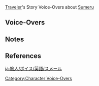 {{LanguageTabs/Traveler}}
{{Main|Traveler/Voice-Overs}}
[[Traveler]]'s Story Voice-Overs about [[Sumeru]]

==Voice-Overs==
{{VO/Traveler
|vo_01_01_title      = About [[Canned Knowledge]]
|vo_01_01_quest      = The Morn a Thousand Roses Brings
|vo_01_01_file_male  = VO_{language}{character1}_About Canned Knowledge.ogg
|vo_01_01_file_female= VO_{language}{character2}_About Canned Knowledge.ogg
|vo_01_01_tx         = '''{name3}:''' Free knowledge without having to study at all? Canned Knowledge is amazing!<br><!--
                    -->'''{name3}:''' Could [[Sumeru]] have Canned Knowledge about the different customs of the seven nations, too?<br><!--
                    -->'''{name3}:''' If so, Paimon could just open a can every time we get to a new place. Paimon wouldn't have to explain things ever again!<br><!--
                    -->'''{{Traveler}}:''' Or we could just open them all here in Sumeru.<br><!--
                    -->'''{name3}:''' But... but traveling wouldn't be any fun without surprises to look forward to!<br><!--
                    -->'''{{Traveler}}:''' {{MC|Ooh, plus|Plus|mc=1}}, if we opened them all here, I wouldn't even need Paimon as a guide anymore.<br><!--
                    -->'''{name3}:''' Okay scrap that idea! No more Canned Knowledge{{MC|, let's|. Let's|mc=1}} save our [[Mora]] for something else!<br><!--
                    -->'''{name3}:''' Something like... Oh! {{MC|Tipping|tipping|mc=1}} Paimon for guide services! Heehee, seems fair, right?
|vo_01_01_mention    = Paimon

|vo_01_02_title      = About [[The Eremites]]
|vo_01_02_quest      = The Morn a Thousand Roses Brings
|vo_01_02_file_male  = VO_{language}{character1}_About The Eremites.ogg
|vo_01_02_file_female= VO_{language}{character2}_About The Eremites.ogg
|vo_01_02_tx         = '''{name3}:''' The Eremites are a real motley crew...<br><!--
                    -->'''{{Traveler}}:''' There's certainly a diverse range of characters.<br><!--
                    -->'''{name3}:''' Hmmm... yeah, that could explain it! Paimon can play lots of different characters too.<br><!--
                    -->'''{name3}:''' Judgy Paimon, knowledgeable Paimon, helpful Paimon...<br><!--
                    -->'''{{Traveler}}:''' ...And of course the classic, completely-misses-the-point Paimon.

|vo_01_03_title      = About Beliefs
|vo_01_03_quest      = The Morn a Thousand Roses Brings
|vo_01_03_hidden     = A Toast to Victory
|vo_01_03_file_male  = VO_{language}{character1}_About Beliefs.ogg
|vo_01_03_file_female= VO_{language}{character2}_About Beliefs.ogg
|vo_01_03_tx         = '''{name3}:''' Have you noticed something? People in Sumeru don't seem to have a lot of faith in [[Lesser Lord Kusanali]].<br><!--
                    -->'''{name3}:''' Back in [[Liyue]] and [[Inazuma]], people were pretty enthusiastic about Rex Lapis and the Almighty Shogun.<br><!--
                    -->'''{name3}:''' Those strange scholars are one thing, but even everyone living downtown only ever seems to talk about [[Greater Lord Rukkhadevata]].<br><!--
                    -->'''{{Traveler}}:''' {{MC|Yeah. And|Yeah, that's true... Even|mc=1}} the [[Rukkhashava Mushrooms|most delicious mushrooms]] are said to be Greater Lord Rukkhadevata's blessing.<br><!--
                    -->'''{name3}:''' Speaking of which, lots of the dishes in Liyue are said to have been taught and approved by Rex Lapis himself...<br><!--
                    -->'''{name3}:''' Aha! So as long as a god blesses their people with delicious food, people will worship them!<br><!--
                    -->'''{{Traveler}}:''' {{MC|Hehe, if|If|mc=1}} their name is Paimon, sure.<br><!--
                    -->'''{name3}:''' Huh? Wait, so... {{Traveler}}, what do you believe in, then?<br><!--
                    -->'''{{Traveler}}:''' Me? {{MC|Hmm...|Hehe...|mc=1}} Paimon, of course.<br><!--
                    -->'''{name3}:''' Heehee, that's right!
|vo_01_03_mention    = Lesser Lord Kusanali,Morax,Raiden Shogun,Greater Lord Rukkhadevata,Paimon

|vo_01_04_title      = About the [[Wall of Samiel]]
|vo_01_04_quest      = The Morn a Thousand Roses Brings
|vo_01_04_file_male  = VO_{language}{character1}_About the Wall of Samiel.ogg
|vo_01_04_file_female= VO_{language}{character2}_About the Wall of Samiel.ogg
|vo_01_04_tx         = '''{name3}:''' The first time we saw the Wall of Samiel, Paimon was stunned... It seems to go on forever.<br><!--
                    -->'''{{Traveler}}:''' Well, it was built to protect the entire rainforest, after all.<br><!--
                    -->'''{name3}:''' And, it's so, so tall...<br><!--
                    -->'''{name3}:''' Who knows if {{Traveler}}'ll be able to climb all the way to the top.<br><!--
                    -->'''{{Traveler}}:''' I doubt it...? Also, why do I have to climb it, exactly?<br><!--
                    -->'''{name3}:''' Uh... because it's right there?<ref group="Note">Refers to the famous quote of mountaineer {{W|George Mallory}} "Because it's there" when asked about why he wanted to climb Mount Everest.</ref><br><!--
                    -->'''{{Traveler}}:''' Hmm, even so... No.<br><!--
                    -->'''{name3}:''' The Wall of Samiel is right there in front of us!<br><!--
                    -->'''{{Traveler}}:''' I know, I know, but it's way too&mdash;<br><!--
                    -->'''{name3}:''' But it's the Wall of Samiel...<br><!--
                    -->'''{{Traveler}}:''' Fine! I'll go, okay?

|vo_01_05_title      = About [[Akasha Terminal]]s
|vo_01_05_quest      = The Morn a Thousand Roses Brings
|vo_01_05_file_male  = VO_{language}{character1}_About Akasha Terminals.ogg
|vo_01_05_file_female= VO_{language}{character2}_About Akasha Terminals.ogg
|vo_01_05_tx         = '''{name3}:''' All these Sumeru scholars seem to wear Akasha Terminals so they can get information from the Akasha system.<br><!--
                    -->'''{name3}:''' It's like they're carrying an interactive encyclopedia with them wherever they go. Paimon's kinda jealous.<br><!--
                    -->'''{{Traveler}}:''' Well, I'm not jealous. I have an even better encyclopedia that automatically follows me around, gives me the A-to-Z on everything in [[Teyvat]], and the best part is, it can even talk!<br><!--
                    -->'''{name3}:''' Huh? Was that a compliment? Aw, you're making Paimon blush... Paimon definitely doesn't know as much as an encyclopedia! A-to-Y at most.<br><!--
                    -->'''{{Traveler}}:''' Well, you know... maybe if you ate a little less, you'd have room for Z, too.<br><!--
                    -->'''{name3}:''' Hey!!!
|vo_01_05_mention    = Paimon

|vo_01_06_title      = About [[Aranara]] Names
|vo_01_06_quest      = ???
|vo_01_06_file_male  = VO_{language}{character1} About Aranara Names.ogg
|vo_01_06_file_female= VO_{language}{character2} About Aranara Names.ogg
|vo_01_06_tx         = '''{name3}:''' [[Arama]], [[Arana]], [[Araja]], [[Arakavi]]... Whew, Aranara names are so hard to remember...<br><!--
                    -->'''{name3}:''' The only bit Paimon's sure of is that they all start with "Ara"!<br><!--
                    -->'''{{Traveler}}:''' Right, so if you were an Aranara, your name would be "Arapaimon."<br><!--
                    -->'''{name3}:''' Yup, and as for {{Traveler}}...<br><!--
                    -->'''{name3}:''' Hmm, actually, they'd probably call you Nara {{Traveler}}...<br><!--
                    -->'''{{Traveler}}:''' Yeah, we're all Nara to them...<br><!--
                    -->'''{name3}:''' So if there was someone whose actual name was "Nara," what would the Aranara call them?<br><!--
                    -->'''{{Traveler}}:''' "Nara Nara"... I guess. Sounds kinda cute.<br><!--
                    -->'''{name3}:''' Hehe, yeah.
|vo_01_06_mention    = Arama,Arana,Araja,Arakavi

|vo_01_07_title      = About Aranara Cuisine
|vo_01_07_quest      = ???
|vo_01_07_file_male  = VO_{language}{character1} About Aranara Cuisine.ogg
|vo_01_07_file_female= VO_{language}{character2} About Aranara Cuisine.ogg
|vo_01_07_tx         = '''{name3}:''' For some reason, the Aranara's food all tasted a little too... um, how to put this... a little too "fresh."<br><!--
                    -->'''{name3}:''' It's totally different from what we usually eat.<br><!--
                    -->'''{{Traveler}}:''' Yeah, but their ingredients are top-quality.<br><!--
                    -->'''{name3}:''' Yeah, that's true. Still, those mushrooms and fruits were so raw, it felt like they were gonna keep growing in Paimon's stomach!<br><!--
                    -->'''{{Traveler}}:''' Heh, you're exaggerating, right? You do have a point, though &mdash; maybe the best ingredients don't need a lot of fancy cooking.<br><!--
                    -->'''{name3}:''' You're right. If the ingredients are good enough, they'll taste great even when cooked with the simplest methods.<br><!--
                    -->'''{{Traveler}}:''' Just like Paimon. Just a little salt and pepper, and&mdash;<br><!--
                    -->'''{name3}:''' Hey! For crying out loud, we're in Sumeru now! Don't you think that joke's getting a little old?

|vo_01_08_title      = About [[Dori]]'s Genie
|vo_01_08_quest      = A Teapot to Call Home: Part I
|vo_01_08_file_male  = VO_{language}{character1} About Dori's Genie.ogg
|vo_01_08_file_female= VO_{language}{character2} About Dori's Genie.ogg
|vo_01_08_tx         = '''{name3}:''' How did a genie that big get into Dori's lamp?<br><!--
                    -->'''{{Traveler}}:''' {{MC|Only|There's only|mc=1}} one way to find out: In you go, Paimon.<br><!--
                    -->'''{name3}:''' Not a chance! There's no way Paimon would fit in there!<br><!--
                    -->'''{{Traveler}}:''' Okay, well... if you want, you can be the genie of the Serenitea Pot instead?<br><!--
                    -->'''{name3}:''' Oooh, great idea! Paimon's down!<br><!--
                    -->'''{{Traveler}}:''' You seem pretty excited about this...<br><!--
                    -->'''{name3}:''' Uh, yeah! Paimon's been wanting to try this for ages! ...Poof! Didst thou summon me, O Traveler from a distant land?<br><!--
                    -->'''{name3}:''' Come on, come on, now you have to grant Paimon three wishes! Paimon's first wish is... bring Paimon lots of delicious food!<br><!--
                    -->'''{{Traveler}}:''' {{MC|Hey|Paimon|mc=1}}, you're not supposed to be the one making wishes!
|vo_01_08_mention    = Dori

|vo_01_09_title      = About [[Bimarstan]]
|vo_01_09_waypoint   = in [[Sumeru City]], [[Sumeru]]
|vo_01_09_file_male  = VO_{language}{character1} About Bimarstan.ogg
|vo_01_09_file_female= VO_{language}{character2} About Bimarstan.ogg
|vo_01_09_tx         = '''{name3}:''' Whoa, healthcare is FREE in Sumeru?<br><!--
                    -->'''{{Traveler}}:''' Are you feeling unwell, Paimon?<br><!--
                    -->'''{name3}:''' No, not right now. Thanks for asking, though.<br><!--
                    -->'''{name3}:''' Hehe... Eating the street food on every corner has never sounded so tempting!<br><!--
                    -->'''{{Traveler}}:''' {{MC|Hehe, your stomach|Your stomach|mc=1}} is gonna punish you for that!<br><!--
                    -->'''{name3}:''' If so, Paimon'll go see a doctor and get treated &mdash; it's all for free! It'd be a waste not to take advantage of this, don't you think?<br><!--
                    -->'''{{Traveler}}:''' Maybe... {{MC|but|But|mc=1}} then again, the treatment would likely include a restricted diet.<br><!--
                    -->'''{name3}:''' *gasp* Oh no! So no more delicious food, then?<br><!--
                    -->'''{{Traveler}}:''' That, plus the doctor would make you take the most bitter-tasting medicine ever.<br><!--
                    -->'''{name3}:''' O&mdash;Okay... Maybe Paimon needs to reconsider this idea...

|vo_01_10_title      = About the Scholars
|vo_01_10_waypoint   = in [[Sumeru City]], [[Sumeru]]
|vo_01_10_file_male  = VO_{language}{character1} About the Scholars.ogg
|vo_01_10_file_female= VO_{language}{character2} About the Scholars.ogg
|vo_01_10_tx         = '''{name3}:''' So many people in Sumeru want to become scholars.<br><!--
                    -->'''{name3}:''' Motivated by this ambition, they all study really hard to try and achieve it...<br><!--
                    -->'''{name3}:''' But Paimon bets that the first ever scholar didn't set out to become a scholar...<br><!--
                    -->'''{name3}:''' Hmm... so what do you think the first ever scholar's ambition was?<br><!--
                    -->'''{{Traveler}}:''' Probably... to get their research paper written as quickly as possible.<br><!--
                    -->'''{name3}:''' Huh? But isn't a scholar's ultimate goal supposed to be "pursuing the highest and greatest knowledge" or something?<br><!--
                    -->'''{name3}:''' Paimon's sure that it must have been because of a fervent desire for knowledge that they became Sumeru's first true scholar.<br><!--
                    -->'''{{Traveler}}:''' Writing papers is how you pursue knowledge.<br><!--
                    -->'''{name3}:''' But what about when it's the highest and greatest knowledge of all...<br><!--
                    -->'''{{Traveler}}:''' Even then, if you wanted to prove it, you'd need a research paper.<br><!--
                    -->'''{{Traveler}}:''' And after that, you'd need to start working on another paper to validate your original thesis...<br><!--
                    -->'''{name3}:''' O&mdash;Okay, Paimon's got it! Come on, don't look so sad! It's not like you have to worry about writing papers yourself!<br><!--
                    -->'''{name3}:''' ...Y&mdash;You've never had to write a paper before, right...?

|vo_01_11_title      = About [[Amurta]]
|vo_01_11_waypoint   = in [[Sumeru City]], [[Sumeru]]
|vo_01_11_file_male  = VO_{language}{character1} About Amurta.ogg
|vo_01_11_file_female= VO_{language}{character2} About Amurta.ogg
|vo_01_11_tx         = '''{name3}:''' Paimon wants to go visit the Amurta scholars!<br><!--
                    -->'''{{Traveler}}:''' {{MC|Hehe, when|When|mc=1}} did you become such an avid student, Paimon?<br><!--
                    -->'''{name3}:''' Well, Paimon heard that the Amurta scholars' research is all about nature.<br><!--
                    -->'''{name3}:''' Which means... they must have to research which animals are edible, and which ones taste the best, and... y'know that kind of thing!<br><!--
                    -->'''{name3}:''' Paimon thinks it'd be really fun to help them out with their research.<br><!--
                    -->'''{{Traveler}}:''' In other words, you've got a craving for some tasty, organic dishes.<br><!--
                    -->'''{name3}:''' No! Paimon genuinely thinks that it's a really meaningful research topic and wants to help out!<br><!--
                    -->'''{{Traveler}}:''' Hmm, well in that case... I think the Amurta scholars might be more interested to find out about Paimon's species and behavioral patterns.<br><!--
                    -->'''{name3}:''' Uh... Gee is that the time? Paimon just remembered we have something else more important to do!

|vo_01_12_title      = About [[Sumpter Beast]]s
|vo_01_12_waypoint   = in [[Sumeru City]], [[Sumeru]]
|vo_01_12_file_male  = VO_{language}{character1} About Sumpter Beasts.ogg
|vo_01_12_file_female= VO_{language}{character2} About Sumpter Beasts.ogg
|vo_01_12_tx         = '''{name3}:''' Sumpter Beasts are adorable! Paimon likes how the people who keep them give them each a special name based on their most distinctive traits!<br><!--
                    -->'''{{Traveler}}:''' For all we know, the Sumpter Beasts might be giving each of us a name in return. Maybe that's how they respond when we call their name.<br><!--
                    -->'''{name3}:''' Really? So what kind of name do think they'd give us?<br><!--
                    -->'''{{Traveler}}:''' (Sumpter Beast noises)<br><!--
                    -->'''{name3}:''' How is anyone supposed to understand that!<br><!--
                    -->'''{{Traveler}}:''' A rough translation would be...<br><!--
                    -->'''{{Traveler}}:''' "Vociferous Pestiferous Melliculus Niveous Micro-Bipedal."<br><!--
                    -->'''{{Traveler}}:''' That's the scientific name, of course.<br><!--
                    -->'''{name3}:''' Oh? What would the common name be then?<br><!--
                    -->'''{{Traveler}}:''' "Noisy Two-Legged Critter"<br><!--
                    -->'''{name3}:''' Hey! Why keep only the negative traits?

|vo_01_13_title      = About the Seventh [[Darshan]]
|vo_01_13_waypoint   = in [[Sumeru City]], [[Sumeru]]
|vo_01_13_file_male  = VO_{language}{character1} About the Seventh Darshan.ogg
|vo_01_13_file_female= VO_{language}{character2} About the Seventh Darshan.ogg
|vo_01_13_tx         = '''{name3}:''' There are six Darshans in Sumeru.<br><!--
                    -->'''{name3}:''' It would be cool if Paimon had her own Darshan too!<br><!--
                    -->'''{name3}:''' It'll be called... Paimonology!<br><!--
                    -->'''{{Traveler}}:''' {{MC|What|And... what|mc=1}} wisdom would Paimonology stand for?<br><!--
                    -->'''{name3}:''' Uh... practical wisdom for everyday life!<br><!--
                    -->'''{{Traveler}}:''' So Paimonology scholars would specialize in the art of cooking slimes in a hundred different ways, {{MC|never|and never|mc=1}} letting a single Mora escape their grasp, {{MC|giving|and giving|mc=1}} people ugly nicknames... {{MC|et cetera|et cetera, et cetera|mc=1}}?<br><!--
                    -->'''{name3}:''' Whoa, you read Paimon's mind! Also, don't forget "How to Become the Best Travel Guide in Teyvat"!<br><!--
                    -->'''{name3}:''' This is a fantastic idea! Come on, let's go submit a Darshan application to the [[Akademiya]]! From this day on, {{Traveler}}'ll be the Grand Sage of Paimonology!<br><!--
                    -->'''{{Traveler}}:''' I'd like to decline the honor, please...

|vo_01_14_title      = About [[Shroomboar]]s
|vo_01_14_waypoint   = in [[Sumeru City]], [[Sumeru]]
|vo_01_14_file_male  = VO_{language}{character1} About Shroomboars.ogg
|vo_01_14_file_female= VO_{language}{character2} About Shroomboars.ogg
|vo_01_14_tx         = '''{name3}:''' Did you know that there are all kinds of strange [[Shroom-Kin]] in Sumeru?<br><!--
                    -->'''{{Traveler}}:''' {{MC|Oh, yeah.|Yup.|mc=1}} Here's a fun one &mdash; legend has it that there were some forest boars who couldn't live without mushrooms, and the two species gradually formed a symbiotic relationship with each other. Now they're known as "Shroomboars."<br><!--
                    -->'''{name3}:''' Woah, that's a lot like us! Paimon can't live without {{Traveler}} either.<br><!--
                    -->'''{{Traveler}}:''' If you can't live without me, that means... I'm the shroom, and Paimon's the...<br><!--
                    -->'''{name3}:''' Boar!<br><!--
                    -->'''{name3}:''' Hey, wait a second...

|vo_01_15_title      = About the [[Grand Bazaar]]
|vo_01_15_waypoint   = in [[Sumeru City]], [[Sumeru]]
|vo_01_15_file_male  = VO_{language}{character1} About the Grand Bazaar.ogg
|vo_01_15_file_female= VO_{language}{character2} About the Grand Bazaar.ogg
|vo_01_15_tx         = '''{name3}:''' The residents of the Grand Bazaar are all so talented!<br><!--
                    -->'''{name3}:''' They sell their own woven goods, beautiful vases and jars, and delicious-smelling spices that make Paimon's tummy start rumbling...<br><!--
                    -->'''{name3}:''' And they all sing and dance really well! Paimon wishes she could do that.<br><!--
                    -->'''{{Traveler}}:''' Well, if you're serious about it, there's no reason you couldn't learn.<br><!--
                    -->'''{name3}:''' What? Really?<br><!--
                    -->'''{{Traveler}}:''' Well for starters, you have a natural advantage when it comes to dancing.<br><!--
                    -->'''{{Traveler}}:''' You won't trip over yourself, or accidentally step on {{MC|someone else's|someone's|mc=1}} foot...<br><!--
                    -->'''{name3}:''' Oh yeah! Paimon always forgets how useful flying can be!<br><!--
                    -->'''{name3}:''' Alright then! Let's go bust a move at the Grand Bazaar and watch everyone shower Paimon with admiration!<br><!--
                    -->'''{{Traveler}}:''' Aha, so that's what this is all about.

|vo_01_16_title      = About Divination
|vo_01_16_waypoint   = in [[Sumeru City]], [[Sumeru]]
|vo_01_16_file_male  = VO_{language}{character1} About Divination.ogg
|vo_01_16_file_female= VO_{language}{character2} About Divination.ogg
|vo_01_16_tx         = '''{name3}:''' People in Sumeru seem to take divination and fortune-telling pretty seriously.<br><!--
                    -->'''{name3}:''' For starters, there's astrology, although only the scholars get to practice that. But ordinary citizens have their ways, too. They can do divinations with just a cup of coffee!<br><!--
                    -->'''{{Traveler}}:''' It's the nation of wisdom after all. It seems like people have an insatiable curiosity to learn about everything, including their own future.<br><!--
                    -->'''{name3}:''' Paimon heard that they can tell your fate just by looking at the bottom of a finished cup of coffee...<br><!--
                    -->'''{name3}:''' Sounds way easier than climbing to the top of a tower and staring at the stars all night!<br><!--
                    -->'''{{Traveler}}:''' Oh, so you're interested in learning your fate now?<br><!--
                    -->'''{name3}:''' Yeah... although, Paimon's really more interested in finding out what the coffee tastes like.

|vo_01_17_title      = About [[House of Purbiruni|Purbiruni]] and [[House of Pursina|Pursina]]
|vo_01_17_waypoint   = in [[Sumeru City]], [[Sumeru]]
|vo_01_17_file_male  = VO_{language}{character1} About Purbiruni and Pursina.ogg
|vo_01_17_file_female= VO_{language}{character2} About Purbiruni and Pursina.ogg
|vo_01_17_tx         = '''{name3}:''' [[Khedive]] and [[Anisa]] kept talking about "Purbiruni" this and "Pursina" that...<br><!--
                    -->'''{name3}:''' Why do all these words have "pur" at the front?<br><!--
                    -->'''{{Traveler}}:''' {{MC|Well, "Pur"|"Pur"|mc=1}} means "descendant," and also "student"... So in this case, they're referring to themselves as the children and students of the great sages of old.<br><!--
                    -->'''{name3}:''' Huh, so that's what it means... From the way they were throwing these words around, Paimon was sure it'd be something to be proud of.<br><!--
                    -->'''{{Traveler}}:''' Wait... But isn't it?<br><!--
                    -->'''{name3}:''' Well, Paimon for one would much rather be known as the founding father than have a name that basically says "So-and-so's my daddy." Pretty embarrassing, don't you think?<br><!--
                    -->'''{{Traveler}}:''' {{MC|Um...|Um... Yeah,|mc=1}} I have to admit, I've never thought about it like that...
|vo_01_17_mention    = Khedive,Anisa,Pursina

|vo_01_18_title      = About Studying Abroad
|vo_01_18_waypoint   = in [[Sumeru City]], [[Sumeru]]
|vo_01_18_file_male  = VO_{language}{character1} About Studying Abroad.ogg
|vo_01_18_file_female= VO_{language}{character2} About Studying Abroad.ogg
|vo_01_18_tx         = '''{name3}:''' It's not only Sumeru locals at the Akademiya, huh. There are students from other nations too.<br><!--
                    -->'''{name3}:''' Imagine leaving your hometown behind and traveling to a faraway and unfamiliar land in the pursuit of learning... How inspiring!<br><!--
                    -->'''{{Traveler}}:''' We travel to unfamiliar lands pretty often, too.<br><!--
                    -->'''{name3}:''' Huh, you're right! That means we're also super inspiring!<br><!--
                    -->'''{{Traveler}}:''' Not in the pursuit of learning, though.<br><!--
                    -->'''{name3}:''' Oh... So we're not as inspiring as the students after all...<br><!--
                    -->'''{name3}:''' Buuut we do know the best places to eat in Sumeru, and who you can rely on to help you out! That counts as knowledge, right?<br><!--
                    -->'''{{Traveler}}:''' Yeah, and to many people, it could be extremely valuable knowledge.<br><!--
                    -->'''{name3}:''' Great, so we're just as inspiring as them after all!

|vo_01_19_title      = About the [[Divine Tree]]
|vo_01_19_waypoint   = in [[Sumeru City]], [[Sumeru]] and in [[Inazuma City]], [[Inazuma]]
|vo_01_19_statue     = ({{Anemo}}) in [[Windrise]], [[Mondstadt]] and Statue of The Seven ({{Anemo}}) in [[Entombed City - Ancient Palace]], [[Mondstadt]]
|vo_01_19_file_male  = VO_{language}{character1} About the Divine Tree.ogg
|vo_01_19_file_female= VO_{language}{character2} About the Divine Tree.ogg
|vo_01_19_tx         = '''{name3}:''' The whole of [[Sumeru City]] is built on top of a giant tree. How amazing is that!<br><!--
                    -->'''{name3}:''' We've seen lots of incredible trees on our journey, haven't we? There's our old stomping ground at [[Windrise]], the [[Frostbearing Tree]] on [[Dragonspine]], and the [[Sacred Sakura]] in Inazuma!<br><!--
                    -->'''{name3}:''' Sumeru's tree doesn't seem to have a fancy name though. People just call it "the [[Divine Tree]]"...<br><!--
                    -->'''{{Traveler}}:''' Sometimes, the most important things have the simplest names.<br><!--
                    -->'''{name3}:''' Really? Hmm, maybe you have a point. Long names would be kinda inconvenient if you had to say them every day.<br><!--
                    -->'''{name3}:''' Anyway, people in the city only have to say "down below" and everyone knows they mean the bottom of the tree.<br><!--
                    -->'''{name3}:''' What's that saying again? "Names aren't things themselves, they're just words for things."<br><!--
                    -->'''{{Traveler}}:''' So is Paimon just a word for a thing, too?<br><!--
                    -->'''{name3}:''' Yeah. Well, uh, kinda. But... wait, no! No, Paimon is just Paimon!

|vo_01_20_title      = About Inter-Darshan Relations
|vo_01_20_waypoint   = in [[Sumeru City]], [[Sumeru]] and in [[Liyue Harbor]], [[Liyue]]
|vo_01_20_file_male  = VO_{language}{character1} About Inter-Darshan Relations.ogg
|vo_01_20_file_female= VO_{language}{character2} About Inter-Darshan Relations.ogg
|vo_01_20_tx         = '''{name3}:''' So, with Sumeru having so many scholars in different Darshans, do you think they end up arguing a lot?<br><!--
                    -->'''{name3}:''' You know, just like the rivalry between Li cuisine and Yue cuisine in Liyue.<br><!--
                    -->'''{{Traveler}}:''' I'm sure they do. Conflict between different schools of thought is the most normal thing ever. As the Liyue martial arts novels say: "Wherever there are people, there will be conflict."<br><!--
                    -->'''{name3}:''' Wow, what a line. That's heavy... But the scholars in Sumeru probably don't duel like Liyue martial artists, right?<br><!--
                    -->'''{{Traveler}}:''' Maybe they settle things with a game of [[Genius Invokation TCG]].<br><!--
                    -->'''{name3}:''' Ohh, good point! A duel of wits!<br><!--
                    -->'''{name3}:''' Paimon can just imagine it: When one scholar can't convince another in an argument, he takes out his deck of cards, calmly sits down opposite his opponent, thinks for a moment, and then secures his victory!<br><!--
                    -->'''{{Traveler}}:''' That does sound like something that would happen in Sumeru.<br><!--
                    -->'''{name3}:''' The game ends, and the winner says "good game" as a sign of respect to his opponent. After that, both sides are back on good terms.<br><!--
                    -->'''{{Traveler}}:''' {{MC|Um... saying that would probably only escalate the conflict.|Umm, not necessarily...|mc=1}}<br><!--
                    -->'''{name3}:''' Huh? Why?

|vo_01_21_title      = About [[Port Ormos]]
|vo_01_21_waypoint   = in [[Port Ormos]], [[Sumeru]]
|vo_01_21_file_male  = VO_{language}{character1} About Port Ormos.ogg
|vo_01_21_file_female= VO_{language}{character2} About Port Ormos.ogg
|vo_01_21_tx         = '''{name3}:''' Whew, Port Ormos definitely has a different vibe to Sumeru City...<br><!--
                    -->'''{name3}:''' It's a bustling area, and there's so many outlanders. Plus, no one needs to spend all their time buried in their studies, which is nice.<br><!--
                    -->'''{{Traveler}}:''' Yes, but that's why they end up being disciplined by the port authorities. So you see, Paimon? If you don't study hard, you'll end up just like them!<br><!--
                    -->'''{name3}:''' Oh...<br><!--
                    -->'''{name3}:''' Wait! What was that tone of voice for!?

|vo_01_22_title      = About the Alliance of the Twenty-Nine Ocean Deys
|vo_01_22_waypoint   = in [[Port Ormos]], [[Sumeru]]
|vo_01_22_file_male  = VO_{language}{character1} About the Alliance of the Twenty-Nine Ocean Deys.ogg
|vo_01_22_file_female= VO_{language}{character2} About the Alliance of the Twenty-Nine Ocean Deys.ogg
|vo_01_22_tx         = '''{name3}:''' Port Ormos is built on the ruins of the fortress of The Alliance of the... the... the alliance of something, anyway.<br><!--
                    -->'''{name3}:''' Ugh, the name's too long, Paimon can't remember it! Anyway, that's what all the bookish people in Sumeru say.<br><!--
                    -->'''{{Traveler}}:''' Oh, you mean "The Alliance of the Twenty-Nine Ocean Deys"?<br><!--
                    -->'''{{Traveler}}:''' Apparently, the alliance was formed by a bunch of arrogant pirate leaders, none of whom wanted to work for any of the others. They fought and looted each other constantly, causing endless chaos in coastal Sumeru...<br><!--
                    -->'''{{Traveler}}:''' Finally, one day, they decided to enter into an alliance with one another and divide power equally between themselves. The members of the alliance were called "Deys"...<br><!--
                    -->'''{name3}:''' Oh... And so after that... there was no more fighting and no more stealing, so everyone could get along happily and make a boatload of Mora together! Right?<br><!--
                    -->'''{{Traveler}}:''' ...<br><!--
                    -->'''{name3}:''' Right...?<br><!--
                    -->'''{{Traveler}}:''' Well... presumably that's what they were hoping...<br><!--
                    -->'''{name3}:''' Huh...?<br><!--
                    -->'''{{Traveler}}:''' Before long, they were forming factions again, and the infighting between them escalated into the biggest internal battle they'd seen yet. Their fortress at Port Ormos was completely destroyed, and all the Deys were done for!<br><!--
                    -->'''{name3}:''' Whaaat?<br><!--
                    -->'''{{Traveler}}:''' Following that, an unprecedented period of peace finally came to Port Ormos, and the area began to develop into what we see today...<br><!--
                    -->'''{name3}:''' Huh... So the Alliance was just a bunch of dumb bad guys...

|vo_01_23_title      = About [[Cyno]] and [[Genius Invokation TCG]]...
|vo_01_23_waypoint   = in [[Sumeru City]], [[Sumeru]]
|vo_01_23_file_male  = VO_{language}{character1} About Cyno and Genius Invokation TCG.ogg
|vo_01_23_file_female= VO_{language}{character2} About Cyno and Genius Invokation TCG.ogg
|vo_01_23_tx         = '''{name3}:''' Cyno's super into that card game "Genius Invokation TCG," isn't he?<br><!--
                    -->'''{name3}:''' Doesn't it seem kinda weird for the General Mahamatra to be into playing cards...?<br><!--
                    -->'''{{Traveler}}:''' {{MC|Hmm...|Well...|mc=1}} not when you consider his hairstyle.<br><!--
                    -->'''{name3}:''' Huh? What has his hairstyle got to do with it?<br><!--
                    -->'''{{Traveler}}:''' {{MC|When|You know, when|mc=1}} you're playing a card game, the fancier your hairstyle, the more distracting it is for your opponent.<br><!--
                    -->'''{{Traveler}}:''' "What's going on with this guy? How did he manage to shape his hair like that?"<br><!--
                    -->'''{{Traveler}}:''' When your opponent's mind is consumed with thoughts like this, you'll quickly gain the upper hand.<br><!--
                    -->'''{name3}:''' Hmm, really? Then we'd better think twice before playing against him...<br><!--
                    -->'''{{Traveler}}:''' I don't know... I think I might just have an advantage over him.<br><!--
                    -->'''{name3}:''' But you don't have a fancy hairstyle at all. And your clothes look pretty normal{{MC| too|, too|mc=1}}...<br><!--
                    -->'''{{Traveler}}:''' But I do have Paimon.<br><!--
                    -->'''{{Traveler}}:''' {{MC|You know, he'd be like: "What's up with this guy? And what's that pesky flying companion of his up to?"|"What's up with her? And what's that pesky flying companion of hers up to?"|mc=1}}<br><!--
                    -->'''{{Traveler}}:''' As long as {{MC|you're|Paimon is|mc=1}} floating by my side, Cyno's mind will be consumed with thoughts like this.<br><!--
                    -->'''{{Traveler}}:''' I, on the other hand, would be completely unfazed by his hairstyle. So I'd be able to focus, and victory would be mine.<br><!--
                    -->'''{name3}:''' Forget it! If you wanna play cards, go get a funny haircut!
|vo_01_23_mention    = Cyno

|vo_01_24_title      = About Sumeru Nursery Rhymes...
|vo_01_24_quest      = ???
|vo_01_24_file_male  = VO_{language}{character1} About Sumeru Nursery Rhymes.ogg
|vo_01_24_file_female= VO_{language}{character2} About Sumeru Nursery Rhymes.ogg
|vo_01_24_tx         = '''{name3}:''' ♪ Curry, curry, in the air~ Hungry children it's time to come home~ ♪<br><!--
                    -->'''{{Traveler}}:''' ♪ Curry, curry, in the air~ ♪<br><!--
                    -->'''{name3}:''' Wow! Good job, so you remember the tune as well!<br><!--
                    -->'''{{Traveler}}:''' Good job to you too, Paimon. You sing really well.<br><!--
                    -->'''{name3}:''' Heehee, that's because Paimon's got a great plan!<br><!--
                    -->'''{name3}:''' Have you heard this story? Once upon a time, there was a hilihound who was given meat to eat whenever the [[samachurl]]s started dancing. Eventually, the hilihound started drooling whenever it heard the sound of dancing.<br><!--
                    -->'''{name3}:''' Whenever we hear the curry song, we get curry to eat. So, all Paimon has to do is learn the song by heart, and then in the future, whenever Paimon is craving a big bowl of tasty curry, all she has to do is sing it!<br><!--
                    -->'''{name3}:''' Hey, aren't you gonna say something?<br><!--
                    -->'''{name3}:''' ♪ Curry, curry, in the air~ Hungry children it's time to come home~ ♪

|vo_01_25_title      = About Aranara Tongue Twisters...
|vo_01_25_quest      = ???
|vo_01_25_file_male  = VO_{language}{character1} About Aranara Tongue Twisters.ogg
|vo_01_25_file_female= VO_{language}{character2} About Aranara Tongue Twisters.ogg
|vo_01_25_tx         = '''{{Traveler}}:''' Paimon, do you ever find that the word "Aranara" trips you up?<br><!--
                    -->'''{name3}:''' Hmm? Why, does it trip you up? Maybe that's because you don't really say anything most of the time.<br><!--
                    -->'''{name3}:''' Unlike Paimon! Paimon has to talk all the time, so she never gets stuck on words.<br><!--
                    -->'''{{Traveler}}:''' Okay, well, try reading this then.<br><!--
                    -->'''{name3}:''' What is it? Let's see here...<br><!--
                    -->'''{name3}:''' Arana the Aranara exercises [[Ararakalari]] in the nearby area.<br><!--
                    -->'''{name3}:''' [[Narana]] the Nara picks [[Padisarah]]s in a parallel area further afield.<br><!--
                    -->'''{name3}:''' Narana the Padisarah-picking Nara had arranged to invite Arana the Aranara to the bar to befriend [[Lambad]], but alas, Arana the Ararakalari-exercising Aranara professed a preference to Padisarah-picking Nara, Narana, for venturing to [[Vanarana]] to view the panorama.<br><!--
                    -->'''{name3}:''' On account of Arana the Aranara's antipathy to bar drama, Narana the Nara relented and, upon accompanying the latter on a Vanarana-panorama adventure, encountered another Aranara, named "Arama."<br><!--
                    -->'''{name3}:''' This must be one of those really weird dreams, right...<br><!--
                    -->'''{name3}:''' Ugh, but this headache feels pretty real...
|vo_01_25_mention    = Arana,Rana,Lambad,Arama
}}

==Notes==
{{Reflist|note=1}}

==References==
{{Reflist}}

[[Category:Character Voice-Overs]]

[[ja:旅人/ボイス/英語/スメール]]